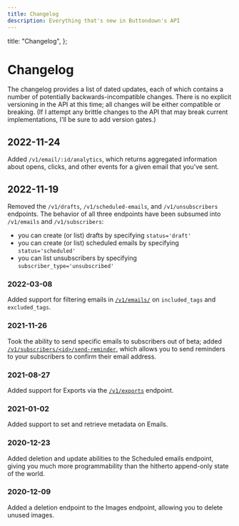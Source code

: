 ```yaml
---
title: Changelog
description: Everything that's new in Buttondown's API
---
```



  title: "Changelog",
};

# Changelog

The changelog provides a list of dated updates, each of which contains a number of potentially backwards-incompatible changes. There is no explicit versioning in the API at this time; all changes will be either compatible or breaking. (If I attempt any brittle changes to the API that may break current implementations, I'll be sure to add version gates.)

## 2022-11-24

Added `/v1/email/:id/analytics`, which returns aggregated information about opens, clicks, and other events for a given email that you've sent.

## 2022-11-19

Removed the `/v1/drafts`, `/v1/scheduled-emails`, and `/v1/unsubscribers` endpoints. The behavior of all three endpoints have been subsumed into `/v1/emails` and `/v1/subscribers`:

- you can create (or list) drafts by specifying `status='draft'`
- you can create (or list) scheduled emails by specifying `status='scheduled'`
- you can list unsubscribers by specifying `subscriber_type='unsubscribed'`

### 2022-03-08

Added support for filtering emails in [`/v1/emails/`](/api-reference/emails) on `included_tags` and `excluded_tags`.

### 2021-11-26

Took the ability to send specific emails to subscribers out of beta; added [`/v1/subscribers/<id>/send-reminder`](/api-reference/subscribers), which allows you to send
reminders to your subscribers to confirm their email address.

### 2021-08-27

Added support for Exports via the [`/v1/exports`](/api-reference/exports) endpoint.

### 2021-01-02

Added support to set and retrieve metadata on Emails.

### 2020-12-23

Added deletion and update abilities to the Scheduled emails endpoint, giving you much more programmability than the hitherto append-only state of the world.

### 2020-12-09

Added a deletion endpoint to the Images endpoint, allowing you to delete unused images.
